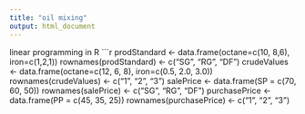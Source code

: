 ```yaml
---
title: "oil mixing"
output: html_document
---
```

linear programming in R
```r
prodStandard <- data.frame(octane=c(10, 8,6), iron=c(1,2,1))
rownames(prodStandard) <- c("SG", "RG", "DF")
crudeValues <- data.frame(octane=c(12, 6, 8), iron=c(0.5, 2.0, 3.0))
rownames(crudeValues) <- c("1", "2", "3")
salePrice <- data.frame(SP = c(70, 60, 50))
rownames(salePrice) <-  c("SG", "RG", "DF")
purchasePrice <- data.frame(PP = c(45, 35, 25))
rownames(purchasePrice) <- c("1", "2", "3")
